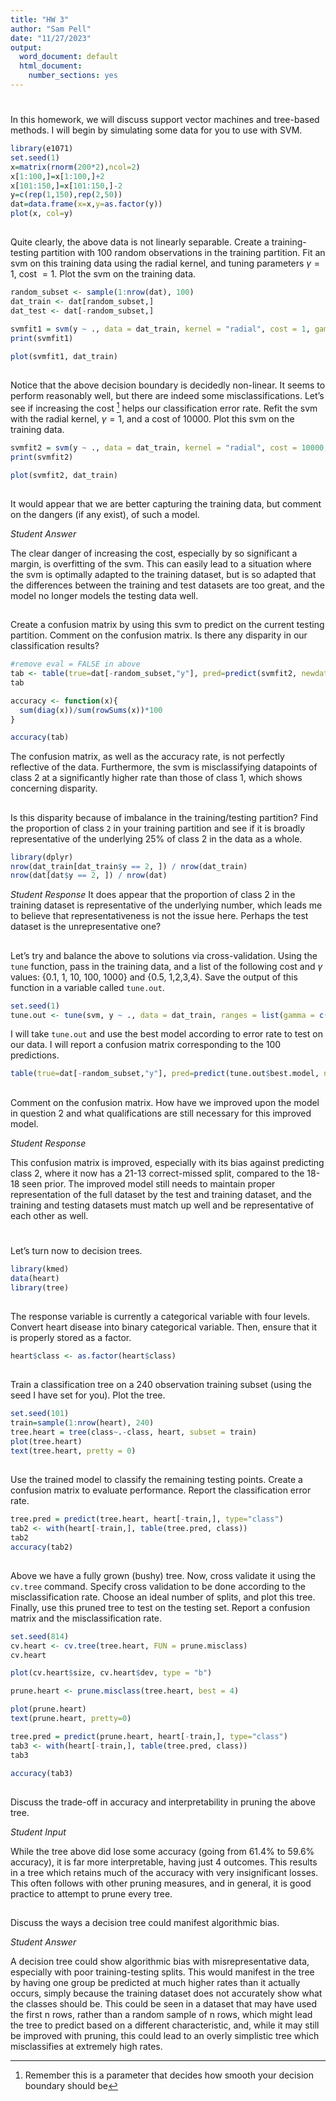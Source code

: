 ---
title: "HW 3"
author: "Sam Pell"
date: "11/27/2023"
output:
  word_document: default
  html_document:
    number_sections: yes
---

# 

In this homework, we will discuss support vector machines and tree-based methods.  I will begin by simulating some data for you to use with SVM. 

```{r}
library(e1071)
set.seed(1) 
x=matrix(rnorm(200*2),ncol=2)
x[1:100,]=x[1:100,]+2
x[101:150,]=x[101:150,]-2
y=c(rep(1,150),rep(2,50))
dat=data.frame(x=x,y=as.factor(y))
plot(x, col=y)

```


##

Quite clearly, the above data is not linearly separable.  Create a training-testing partition with 100 random observations in the training partition.  Fit an svm on this training data using the radial kernel, and tuning parameters $\gamma=1$, cost $=1$.  Plot the svm on the training data.  

```{r}
random_subset <- sample(1:nrow(dat), 100)
dat_train <- dat[random_subset,]
dat_test <- dat[-random_subset,]

svmfit1 = svm(y ~ ., data = dat_train, kernel = "radial", cost = 1, gamma = 1, scale = FALSE)
print(svmfit1)

plot(svmfit1, dat_train)
```

##

Notice that the above decision boundary is decidedly non-linear.  It seems to perform reasonably well, but there are indeed some misclassifications.  Let's see if increasing the cost ^[Remember this is a parameter that decides how smooth your decision boundary should be] helps our classification error rate.  Refit the svm with the radial kernel, $\gamma=1$, and a cost of 10000.  Plot this svm on the training data. 

```{r}
svmfit2 = svm(y ~ ., data = dat_train, kernel = "radial", cost = 10000, gamma = 1, scale = FALSE)
print(svmfit2)

plot(svmfit2, dat_train)
```

##

It would appear that we are better capturing the training data, but comment on the dangers (if any exist), of such a model. 

*Student Answer*

The clear danger of increasing the cost, especially by so significant a margin, is overfitting of the svm. This can easily lead to a situation where the svm is optimally adapted to the training dataset, but is so adapted that the differences between the training and test datasets are too great, and the model no longer models the testing data well. 

##

Create a confusion matrix by using this svm to predict on the current testing partition.  Comment on the confusion matrix.  Is there any disparity in our classification results?    

```{r}
#remove eval = FALSE in above
tab <- table(true=dat[-random_subset,"y"], pred=predict(svmfit2, newdata=dat[-random_subset,]))
tab

accuracy <- function(x){
  sum(diag(x))/sum(rowSums(x))*100
}

accuracy(tab)
```

The confusion matrix, as well as the accuracy rate, is not perfectly reflective of the data. Furthermore, the svm is misclassifying datapoints of class 2 at a significantly higher rate than those of class 1, which shows concerning disparity.

##

Is this disparity because of imbalance in the training/testing partition?  Find the proportion of class `2` in your training partition and see if it is broadly representative of the underlying 25\% of class 2 in the data as a whole.  

```{r}
library(dplyr)
nrow(dat_train[dat_train$y == 2, ]) / nrow(dat_train)
nrow(dat[dat$y == 2, ]) / nrow(dat)
```

*Student Response*
It does appear that the proportion of class 2 in the training dataset is representative of the underlying number, which leads me to believe that representativeness is not the issue here. Perhaps the test dataset is the unrepresentative one?

##

Let's try and balance the above to solutions via cross-validation.  Using the `tune` function, pass in the training data, and a list of the following cost and $\gamma$ values: {0.1, 1, 10, 100, 1000} and {0.5, 1,2,3,4}.  Save the output of this function in a variable called `tune.out`.  

```{r}
set.seed(1)
tune.out <- tune(svm, y ~ ., data = dat_train, ranges = list(gamma = c(0.1, 1, 10, 100, 1000), cost = c(0.5, 1, 2, 3, 4)))
```

I will take `tune.out` and use the best model according to error rate to test on our data.  I will report a confusion matrix corresponding to the 100 predictions.  


```{r}
table(true=dat[-random_subset,"y"], pred=predict(tune.out$best.model, newdata=dat[-random_subset,]))
```

##

Comment on the confusion matrix.  How have we improved upon the model in question 2 and what qualifications are still necessary for this improved model.  

*Student Response*

This confusion matrix is improved, especially with its bias against predicting class 2, where it now has a 21-13 correct-missed split, compared to the 18-18 seen prior. The improved model still needs to maintain proper representation of the full dataset by the test and training dataset, and the training and testing datasets must match up well and be representative of each other as well. 

# 
Let's turn now to decision trees.  

```{r}

library(kmed)
data(heart)
library(tree)

```

## 

The response variable is currently a categorical variable with four levels.  Convert heart disease into binary categorical variable.  Then, ensure that it is properly stored as a factor. 

```{r}
heart$class <- as.factor(heart$class)
```

## 

Train a classification tree on a 240 observation training subset (using the seed I have set for you).  Plot the tree.  

```{r}
set.seed(101)
train=sample(1:nrow(heart), 240)
tree.heart = tree(class~.-class, heart, subset = train)
plot(tree.heart)
text(tree.heart, pretty = 0)
```


## 

Use the trained model to classify the remaining testing points.  Create a confusion matrix to evaluate performance.  Report the classification error rate.  

```{r}
tree.pred = predict(tree.heart, heart[-train,], type="class")
tab2 <- with(heart[-train,], table(tree.pred, class))
tab2
accuracy(tab2)
```

##  

Above we have a fully grown (bushy) tree.  Now, cross validate it using the `cv.tree` command.  Specify cross validation to be done according to the misclassification rate.  Choose an ideal number of splits, and plot this tree.  Finally, use this pruned tree to test on the testing set.  Report a confusion matrix and the misclassification rate.  

```{r}
set.seed(814)
cv.heart <- cv.tree(tree.heart, FUN = prune.misclass)
cv.heart

plot(cv.heart$size, cv.heart$dev, type = "b")

prune.heart <- prune.misclass(tree.heart, best = 4)

plot(prune.heart)
text(prune.heart, pretty=0)

tree.pred = predict(prune.heart, heart[-train,], type="class")
tab3 <- with(heart[-train,], table(tree.pred, class))
tab3

accuracy(tab3)
```


##

Discuss the trade-off in accuracy and interpretability in pruning the above tree. 

*Student Input *

While the tree above did lose some accuracy (going from 61.4% to 59.6% accuracy), it is far more interpretable, having just 4 outcomes. This results in a tree which retains much of the accuracy with very insignificant losses. This often follows with other pruning measures, and in general, it is good practice to attempt to prune every tree. 

## 

Discuss the ways a decision tree could manifest algorithmic bias.  

*Student Answer*

A decision tree could show algorithmic bias with misrepresentative data, especially with poor training-testing splits. This would manifest in the tree by having one group be predicted at much higher rates than it actually occurs, simply because the training dataset does not accurately show what the classes should be. This could be seen in a dataset that may have used the first n rows, rather than a random sample of n rows, which might lead the tree to predict based on a different characteristic, and, while it may still be improved with pruning, this could lead to an overly simplistic tree which misclassifies at extremely high rates. 
